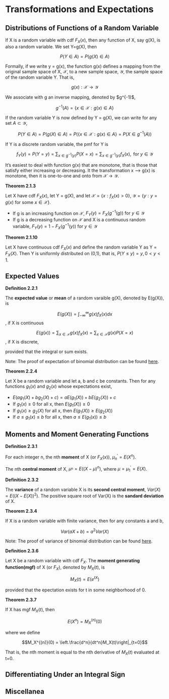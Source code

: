 # Transformations and Expectations

## Distributions of Functions of a Random Variable

If X is a random variable with cdf $F_X(x)$, then any function of X, say g(X), is also a random variable. We set Y=g(X), then

$$P(Y \in A) = P(g(X) \in A)$$

Formally, if we write y = g(x), the function g(x) defines a mapping from the original sample space of X, $\mathcal{X}$, to a new sample space, $\mathcal{Y}$, the sample space of the random variable Y. That is,

$$g(x): \mathcal{X} \to \mathcal{Y}$$

We associate with g an inverse mapping, denoted by $g^{-1)$,

$$g^{-1}(A) = \{ x \in \mathcal{X}: g(x) \in A\}$$

If the random variable Y is now defined by Y = g(X), we can write for any set $A \subset \mathcal{Y}$,

$$P(Y \in A) = P(g(X) \in A) = P(\{x\in\mathcal{X}: g(x) \in A\} = P(X \in g^{-1}(A))$$

If Y is a discrete random variable, the pmf for Y is

$$f_Y(y) = P(Y=y) = \sum_{x \in g^{-1}(y)}P(X=x) =\sum_{x \in g^{-1}(y)}f_X(x),\text{ for }y \in \mathcal{Y}$$

It's easiest to deal with function g(x) that are monotone, that is those that satisfy either increasing or decreasing. It the transformation x --> g(x) is monotone, then it is one-to-one and onto from $\mathcal{X} \to \mathcal{Y}$.

**Theorem 2.1.3**

Let X have cdf $F_X(x)$, let Y = g(X), and let $\mathcal{X} = \{ x: f_X(x) > 0\}$, $\mathcal{Y} = \{y: y = g(x)\text{ for some }x \in \mathcal{X}\}$.

- If g is an increasing function on $\mathcal{X}$, $F_Y(y) = F_X(g^{-1}(g))\text{ for }y \in \mathcal{Y}$
- If g is a decreasing function on $\mathcal{X}$ and X is a continuous random variable, $F_Y(y) = 1-F_X(g^{-1}(y))\text{ for }y \in \mathcal{Y}$

**Theorem 2.1.10**

Let X have continuous cdf $F_X(x)$ and define the random variable Y as Y = $F_X(X)$. Then Y is uniformly distributed on (0,1), that is, $P(Y \leq y) = y, 0<y<1$.

## Expected Values

**Definition 2.2.1**

The **expected value** or **mean** of a random varaible g(X), denoted by E(g(X)), is

$$E(g(X)) = \int_{-\infty}^{\infty} g(x)f_X(x)dx$$, if X is continuous

$$E(g(x)) = \sum_{x \in \mathcal{X}} g(x)f_X(x) = \sum_{x \in \mathcal{X}} g(x)P(X=x)$$, if X is discrete,

provided that the integral or sum exists.

Note: The proof of expectation of binomial distribution can be found [here](https://proofwiki.org/wiki/Expectation_of_Binomial_Distribution).

**Theorem 2.2.4**

Let X be a random variable and let a, b and c be constants. Then for any functions $g_1(x)$ and $g_2(x)$ whose expectations exist,

- $E(ag_1(X) + bg_2(X) + c) = aE(g_1(X))+bE(g_2(X)) + c$
- If $g_1(x) \geq 0$ for all x, then $E(g_1(X)) \geq 0$
- If $g_1(x) \geq g_2(X)$ for all x, then $E(g_1(X)) \geq E(g_2(X))$
- If $a \leq g_1(x) \leq b$ for all x, then $a \leq E(g_1(x)) \leq b$

## Moments and Moment Generating Functions

**Definition 2.3.1**

For each integer n, the nth **moment** of X (or $F_X(x)$), $\mu^{'}_n = E(X^{n})$.

The nth **central moment** of X, $\mu^_n = E((X-\mu)^{n})$, where $\mu = \mu_1^{'} = E(X)$.

**Definition 2.3.2**

The **variance** of a random variable X is its **second central moment**, $Var(X) = E((X-E(X))^2)$. The positive square root of Var(X) is the **sandard deviation** of X.

**Theorem 2.3.4**

If X is a random variable with finite variance, then for any constants a and b, 

$$Var(aX + b) = a^2 Var(X)$$

Note: The proof of variance of binomial distribution can be found [here](https://proofwiki.org/wiki/Variance_of_Binomial_Distribution).

**Definition 2.3.6**

Let X be a random variable with cdf $F_X$. The **moment generating function(mgf)** of X (or $F_X$), denoted by $M_X(t)$, is

$$M_X(t) = E(e^{tX})$$

provided that the epectation exists for t in some neighborhood of 0.

**Theorem 2.3.7**

If X has mgf $M_X(t)$, then

$$E(X^n) = M_X^{(n)}(0)$$

where we define

$$M_X^{(n)}(0) = \left.\frac{d^n}{dt^n}M_X(t)\right|_{t=0}$$

That is, the nth moment is equal to the nth derivative of $M_X(t)$ evaluated at t=0.

## Differentiating Under an Integral Sign

## Miscellanea
